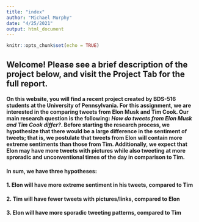 ```yaml
---
title: "index"
author: "Michael Murphy"
date: "4/25/2021"
output: html_document
---
```


```r
knitr::opts_chunk$set(echo = TRUE)
```

## Welcome! Please see a brief description of the project below, and visit the Project Tab for the full report.  

#### On this website, you will find a recent project created by BDS-516 students at the University of Pennsylvania. For this assignment, we are interested in the comparing tweets from **Elon Musk** and **Tim Cook**. Our main research question is the following: *How do tweets from Elon Musk and Tim Cook differ?*. Before starting the research process, we hypothesize that there would be a large difference in the sentiment of tweets; that is, we postulate that tweets from Elon will contain more extreme sentiments than those from Tim. Additionally, we expect that Elon may have more tweets with pictures while also tweeting at more sproradic and unconventional times of the day in comparison to Tim.  

#### In sum, we have three hypotheses:  

#### 1. Elon will have more extreme sentiment in his tweets, compared to Tim  
#### 2. Tim will have fewer tweets with pictures/links, compared to Elon  
#### 3. Elon will have more sporadic tweeting patterns, compared to Tim
